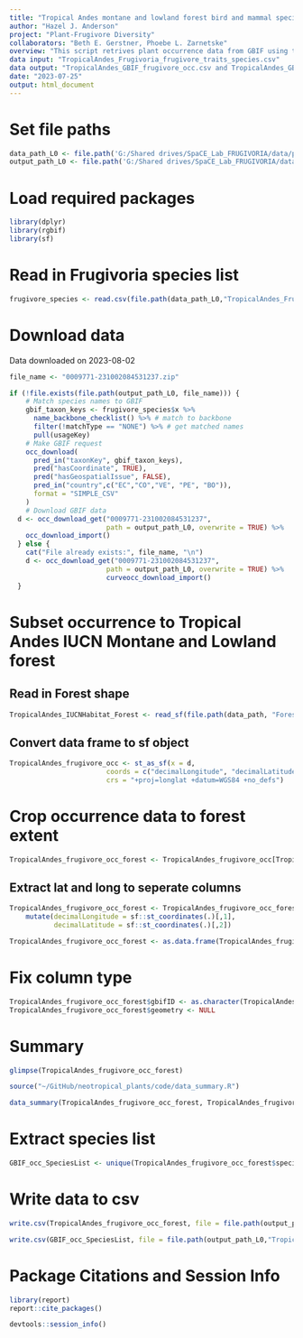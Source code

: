 ```yaml
---
title: "Tropical Andes montane and lowland forest bird and mammal species GBIF"
author: "Hazel J. Anderson"
project: "Plant-Frugivore Diversity"
collaborators: "Beth E. Gerstner, Phoebe L. Zarnetske"
overview: "This script retrives plant occurrence data from GBIF using the species list from Frugivoria."
data input: "TropicalAndes_Frugivoria_frugivore_traits_species.csv"
data output: "TropicalAndes_GBIF_frugivore_occ.csv and TropicalAndes_GBIF_frugivore_occ_species.csv"
date: "2023-07-25"
output: html_document
---
```


# Set file paths
```r
data_path_L0 <- file.path('G:/Shared drives/SpaCE_Lab_FRUGIVORIA/data/plants/L0')
output_path_L0 <- file.path('G:/Shared drives/SpaCE_Lab_FRUGIVORIA/data/plants/L0')
```

# Load required packages
```r
library(dplyr)
library(rgbif) 
library(sf)
```

# Read in Frugivoria species list
```r
frugivore_species <- read.csv(file.path(data_path_L0,"TropicalAndes_Frugivoria_frugivore_traits_species.csv"))
```

# Download data
Data downloaded on 2023-08-02
```r
file_name <- "0009771-231002084531237.zip"

if (!file.exists(file.path(output_path_L0, file_name))) {
    # Match species names to GBIF  
    gbif_taxon_keys <- frugivore_species$x %>% 
      name_backbone_checklist() %>% # match to backbone 
      filter(!matchType == "NONE") %>% # get matched names
      pull(usageKey) 
    # Make GBIF request
    occ_download(
      pred_in("taxonKey", gbif_taxon_keys),
      pred("hasCoordinate", TRUE),
      pred("hasGeospatialIssue", FALSE),
      pred_in("country",c("EC","CO","VE", "PE", "BO")), 
      format = "SIMPLE_CSV"
    )
    # Download GBIF data
  d <- occ_download_get("0009771-231002084531237",
                        path = output_path_L0, overwrite = TRUE) %>%
    occ_download_import()
  } else {
    cat("File already exists:", file_name, "\n")
    d <- occ_download_get("0009771-231002084531237",
                        path = output_path_L0, overwrite = TRUE) %>%
                        curveocc_download_import()
  }
```


# Subset occurrence to Tropical Andes IUCN Montane and Lowland forest
## Read in Forest shape
```r
TropicalAndes_IUCNHabitat_Forest <- read_sf(file.path(data_path, "Forest_sf.shp"), layer = "Forest_sf")
```

## Convert data frame to sf object
```r
TropicalAndes_frugivore_occ <- st_as_sf(x = d, 
                        coords = c("decimalLongitude", "decimalLatitude"),
                        crs = "+proj=longlat +datum=WGS84 +no_defs")
```

# Crop occurrence data to forest extent
```r
TropicalAndes_frugivore_occ_forest <- TropicalAndes_frugivore_occ[TropicalAndes_IUCNHabitat_Forest,]
```

## Extract lat and long to seperate columns
```r
TropicalAndes_frugivore_occ_forest <- TropicalAndes_frugivore_occ_forest %>%
    mutate(decimalLongitude = sf::st_coordinates(.)[,1],
           decimalLatitude = sf::st_coordinates(.)[,2])
```

```r
TropicalAndes_frugivore_occ_forest <- as.data.frame(TropicalAndes_frugivore_occ_forest)
```

# Fix column type 
```r
TropicalAndes_frugivore_occ_forest$gbifID <- as.character(TropicalAndes_frugivore_occ_forest$gbifID)
TropicalAndes_frugivore_occ_forest$geometry <- NULL
```

# Summary 
```r
glimpse(TropicalAndes_frugivore_occ_forest)
```

```r
source("~/GitHub/neotropical_plants/code/data_summary.R")

data_summary(TropicalAndes_frugivore_occ_forest, TropicalAndes_frugivore_occ_forest$species, TropicalAndes_frugivore_occ_forest$genus, TropicalAndes_frugivore_occ_forest$family)
```

# Extract species list
```r
GBIF_occ_SpeciesList <- unique(TropicalAndes_frugivore_occ_forest$species)
```

# Write data to csv
```r
write.csv(TropicalAndes_frugivore_occ_forest, file = file.path(output_path_L0,"TropicalAndes_GBIF_frugivore_occ.csv"))

write.csv(GBIF_occ_SpeciesList, file = file.path(output_path_L0,"TropicalAndes_GBIF_frugivore_occ_species.csv"))
```

# Package Citations and Session Info
```r
library(report)
report::cite_packages()

devtools::session_info()
```